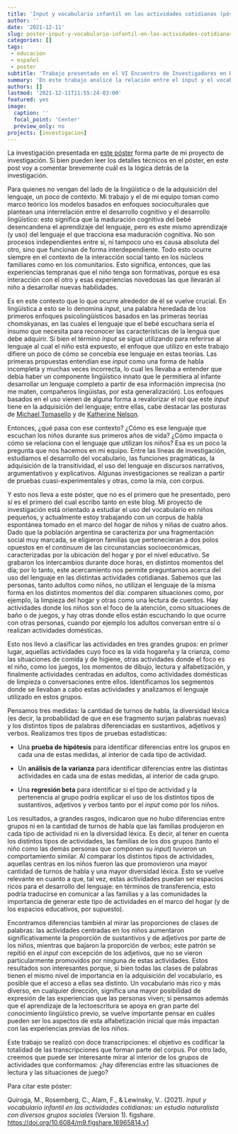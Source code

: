 ```yaml
---
title: 'Input y vocabulario infantil en las actividades cotidianas (póster)'
author: ''
date: '2021-12-11'
slug: poster-input-y-vocabulario-infantil-en-las-actividades-cotidianas
categories: []
tags: 
 - educacion
 - español
 - poster
subtitle: 'Trabajo presentado en el VI Encuentro de Investigadores en Desarrollo, Aprendizaje y Educación'
summary: 'En este trabajo analicé la relación entre el input y el vocabulario productivo infantil durante las actividades cotidianas en el marco del hogar.'
authors: []
lastmod: '2021-12-11T11:55:24-03:00'
featured: yes
image:
  caption: ''
  focal_point: 'Center'
  preview_only: no
projects: [investigacion]
---
```


La investigación presentada en [este póster](https://figshare.com/articles/poster/Input_y_vocabulario_infantil_en_las_actividades_cotidianas_un_estudio_naturalista_con_diversos_grupos_sociales/16965814?backTo=/collections/2_Escuela_y_hogar/5703160) forma parte de mi proyecto de investigación. Si bien pueden leer los detalles técnicos en el póster, en este post voy a comentar brevemente cuál es la lógica detrás de la investigación.

Para quienes no vengan del lado de la lingüística o de la adquisición del lenguaje, un poco de contexto. Mi trabajo y el de mi equipo toman como marco teórico los modelos basados en enfoques socioculturales que plantean una interrelación entre el desarrollo cognitivo y el desarrollo lingüístico: esto significa que la maduración cognitiva del bebé desencandena el aprendizaje del lenguaje, pero es este mismo aprendizaje (y uso) del lenguaje el que tracciona esa maduración cognitiva. No son procesos independientes entre sí, ni tampoco uno es causa absoluta del otro, sino que funcionan de forma interdependiente. Todo esto ocurre siempre en el contexto de la interacción social tanto en los núcleos familiares como en los comunitarios. Esto significa, entonces, que las experiencias tempranas que el niño tenga son formativas, porque es esa interacción con el otro y esas experiencias novedosas las que llevarán al niño a desarrollar nuevas habilidades.

Es en este contexto que lo que ocurre alrededor de él se vuelve crucial. En lingüística a esto se lo denomina *input*, una palabra heredada de los primeros enfoques psicolingüísticos basados en las primeras teorías chomskyanas, en las cuales el lenguaje que el bebé escuchara sería el insumo que necesita para reconocer las características de la lengua que debe adquirir. Si bien el término *input* se sigue utilizando para referirse al lenguaje al cual el niño está expuesto, el enfoque que utilizo en este trabajo difiere un poco de cómo se concebía ese lenguaje en estas teorías. Las primeras propuestas entendían ese *input* como una forma de habla incompleta y muchas veces incorrecta, lo cual les llevaba a entender que debía haber un componente lingüístico innato que le permitiera al infante desarrollar un lenguaje completo a partir de esa información imprecisa (no me maten, compañeros lingüistas, por esta generalización). Los enfoques basados en el uso vienen de alguna forma a revalorizar el rol que este *input* tiene en la adquisición del lenguaje; entre ellas, cabe destacar las posturas de [Michael Tomasello](https://books.google.com.ar/books/about/Constructing_a_Language.html?id=7M_lSEfzTQoC&redir_esc=y) y de [Katherine Nelson](https://www.cambridge.org/core/books/language-in-cognitive-development/07485B37EADA322456204A31001691C1).

Entonces, ¿qué pasa con ese contexto? ¿Cómo es ese lenguaje que escuchan los niños durante sus primeros años de vida? ¿Cómo impacta o cómo se relaciona con el lenguaje que utilizan los niños? Esa es un poco la pregunta que nos hacemos en mi equipo. Entre las líneas de investigación, estudiamos el desarrollo del vocabulario, las funciones pragmáticas, la adquisición de la transitividad, el uso del lenguaje en discursos narrativos, argumentativos y explicativos. Algunas investigaciones se realizan a partir de pruebas cuasi-experimentales y otras, como la mía, con corpus.

Y esto nos lleva a este póster, que no es el primero que he presentado, pero sí es el primero del cual escribo tanto en este blog. Mi proyecto de investigación está orientado a estudiar el uso del vocabulario en niños pequeños, y actualmente estoy trabajando con un corpus de habla espontánea tomado en el marco del hogar de niños y niñas de cuatro años. Dado que la población argentina se caracteriza por una fragmentación social muy marcada, se eligieron familias que pertenecieran a dos polos opuestos en el *continuum* de las circunstancias socioeconómicas, caracterizadas por la ubicación del hogar y por el nivel educativo. Se grabaron los intercambios durante doce horas, en distintos momentos del día; por lo tanto, este acercamiento nos permite preguntarnos acerca del uso del lenguaje en las distintas actividades cotidianas. Sabemos que las personas, tanto adultos como niños, no utilizan el lenguaje de la misma forma en los distintos momentos del día: comparen situaciones como, por ejemplo, la limpieza del hogar y otras como una lectura de cuentos. Hay actividades donde los niños son el foco de la atención, como situaciones de baño o de juegos, y hay otras donde ellos están escuchando lo que ocurre con otras personas, cuando por ejemplo los adultos conversan entre sí o realizan actividades domésticas.

Esto nos llevó a clasificar las actividades en tres grandes grupos: en primer lugar, aquellas actividades cuyo foco es la vida hogareña y la crianza, como las situaciones de comida y de higiene, otras actividades donde el foco es el niño, como los juegos, los momentos de dibujo, lectura y alfabetización, y finalmente actividades centradas en adultos, como actividades domésticas de limpieza o conversaciones entre ellos. Identificamos los segmentos donde se llevaban a cabo estas actividades y analizamos el lenguaje utilizado en estos grupos.

Pensamos tres medidas: la cantidad de turnos de habla, la diversidad léxica (es decir, la probabilidad de que en ese fragmento surjan palabras nuevas) y los distintos tipos de palabras diferenciadas en sustantivos, adjetivos y verbos. Realizamos tres tipos de pruebas estadísticas:

-   Una **prueba de hipótesis** para identificar diferencias entre los grupos en cada una de estas medidas, al interior de cada tipo de actividad.

-   Un **análisis de la varianza** para identificar diferencias entre las distintas actividades en cada una de estas medidas, al interior de cada grupo.

-   Una **regresión beta** para identificar si el tipo de actividad y la pertenencia al grupo podría explicar el uso de los distintos tipos de sustantivos, adjetivos y verbos tanto por el *input* como por los niños.

Los resultados, a grandes rasgos, indicaron que no hubo diferencias entre grupos ni en la cantidad de turnos de habla que las familias produjeron en cada tipo de actividad ni en la diversidad léxica. Es decir, al tener en cuenta los distintos tipos de actividades, las familias de los dos grupos (tanto el niño como las demás personas que componen su *input*) tuvieron un comportamiento similar. Al comparar los distintos tipos de actividades, aquellas centras en los niños fueron las que promovieron una mayor cantidad de turnos de habla y una mayor diversidad léxica. Esto se vuelve relevante en cuanto a que, tal vez, estas actividades puedan ser espacios ricos para el desarrollo del lenguaje: en términos de transferencia, esto podría traducirse en comunicar a las familias y a las comunidades la importancia de generar este tipo de actividades en el marco del hogar (y de los espacios educativos, por supuesto).

Encontramos diferencias también al mirar las proporciones de clases de palabras: las actividades centradas en los niños aumentaron significativamente la proporción de sustantivos y de adjetivos por parte de los niños, mientras que bajaron la proporción de verbos; este patrón se repitió en el *input* con excepción de los adjetivos, que no se vieron particularmente promovidos por ninguna de estas actividades. Estos resultados son interesantes porque, si bien todas las clases de palabras tienen el mismo nivel de importancia en la adquisición del vocabulario, es posible que el acceso a ellas sea distinto. Un vocabulario más rico y más diverso, en cualquier dirección, significa una mayor posibilidad de expresión de las experiencias que las personas viven; si pensamos además que el aprendizaje de la lectoescritura se apoya en gran parte del conocimiento lingüístico previo, se vuelve importante pensar en cuáles pueden ser los aspectos de esta alfabetización inicial que más impactan con las experiencias previas de los niños.

Este trabajo se realizó con doce transcripciones: el objetivo es codificar la totalidad de las transcripciones que forman parte del corpus. Por otro lado, creemos que puede ser interesante mirar al interior de los grupos de actividades que conformamos: ¿hay diferencias entre las situaciones de lectura y las situaciones de juego?

Para citar este póster:

Quiroga, M., Rosemberg, C., Alam, F., & Lewinsky, V.. (2021). *Input y vocabulario infantil en las actividades cotidianas: un estudio naturalista con diversos grupos sociales* (Version 1). figshare. <https://doi.org/10.6084/m9.figshare.16965814.v1>
